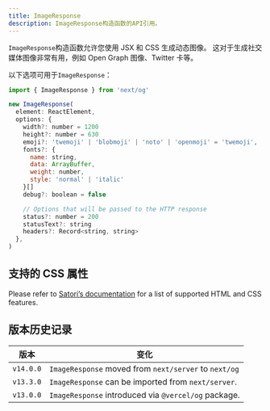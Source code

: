 ```yaml
---
title: ImageResponse
description: ImageResponse构造函数的API引用。
---
```


`ImageResponse`构造函数允许您使用 JSX 和 CSS 生成动态图像。
这对于生成社交媒体图像非常有用，例如 Open Graph 图像、Twitter 卡等。

以下选项可用于`ImageResponse`：

```jsx
import { ImageResponse } from 'next/og'

new ImageResponse(
  element: ReactElement,
  options: {
    width?: number = 1200
    height?: number = 630
    emoji?: 'twemoji' | 'blobmoji' | 'noto' | 'openmoji' = 'twemoji',
    fonts?: {
      name: string,
      data: ArrayBuffer,
      weight: number,
      style: 'normal' | 'italic'
    }[]
    debug?: boolean = false

    // Options that will be passed to the HTTP response
    status?: number = 200
    statusText?: string
    headers?: Record<string, string>
  },
)
```

## 支持的 CSS 属性

Please refer to [Satori’s documentation](https://github.com/vercel/satori#css) for a list of supported HTML and CSS features.

## 版本历史记录

| 版本      | 变化                                                  |
| --------- | ----------------------------------------------------- |
| `v14.0.0` | `ImageResponse` moved from `next/server` to `next/og` |
| `v13.3.0` | `ImageResponse` can be imported from `next/server`.   |
| `v13.0.0` | `ImageResponse` introduced via `@vercel/og` package.  |
